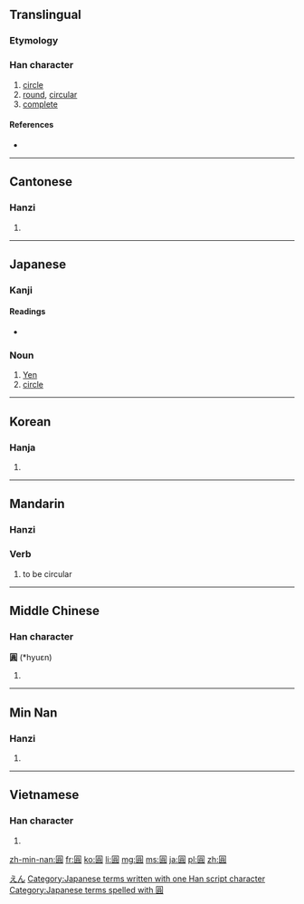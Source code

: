 {{also|圆|円|圎|圜}}
==Translingual==

===Etymology===
{{Han compound|囗|員|c1=s|c2=p|ls=psc}}

===Han character===
{{Han char|rn=31|rad=囗|as=10|sn=13|four=6080<sub>6</sub>|canj=田口月金 (WRBC)|ids=⿴[[囗]][[員]]}}

# [[circle]]
# [[round]], [[circular]]
# [[complete]]

====References====
* {{Han ref|kx=0220.090|dkj=04819|dj=0451.140|hdz=10724.070|uh=5713|ud=22291|bh=B6EA|bd=46826}}

----

==Cantonese==

===Hanzi===
{{yue-hanzi|jyut=|y=yun4|sim=圆}}

# {{defn|lang=yue|sort=囗10}}

----

==Japanese==
{{ja-forms|円|圆|圓}}
===Kanji===
{{ja-kanji|grade=|rs=囗10}}

====Readings====
* {{ja-readings|on=[[えん]] (en)|kun=[[まるい]] (marui)}}

===Noun===
{{ja-noun|ky|hira=えん|rom=en|shin=円}} 

# [[Yen]]
# [[circle]]

[[Category:ja:Currency|えん]]
[[Category:Japanese terms written with one Han script character]]
[[Category:Japanese terms spelled with 圓]]

----

==Korean==

===Hanja===
{{ko-hanja|hangeul=[[원]]|eumhun=둥글|rv=won|mr=wŏn}}

# {{defn|lang=ko|sort=囗10}}

----

==Mandarin==

===Hanzi===
{{cmn-hanzi|sim=圆|pin=[[yuán]] ([[yuan2]])|wg=yüan<sup>2</sup>}}
{{Hani-forms|[[圆]]|[[圓]]}}

===Verb===
{{cmn-verb|t|pin=yuán|pint=yuan2|tra=圓|sim=圆|rs=囗10}}

# {{Beginning Mandarin|lang=cmn|sc=Hant|sort=囗10}} to be circular

----

==Middle Chinese==

===Han character===
'''圓''' (*hyuɛn)<!--the asterisk indicates that this is a reconstructed pronunciation-->

# {{defn|lang=zhx-mid|sort=囗10}}

----
==Min Nan==

===Hanzi===
{{nan-hanzi|poj=ôan, gôan}}

# {{defn|lang=nan}}

----

==Vietnamese==

===Han character===
{{vi-hantu|[[viên]], [[vin]]|rs=囗10}}

# {{defn|lang=vi|sort=囗10}}

[[zh-min-nan:圓]]
[[fr:圓]]
[[ko:圓]]
[[li:圓]]
[[mg:圓]]
[[ms:圓]]
[[ja:圓]]
[[pl:圓]]
[[zh:圓]]